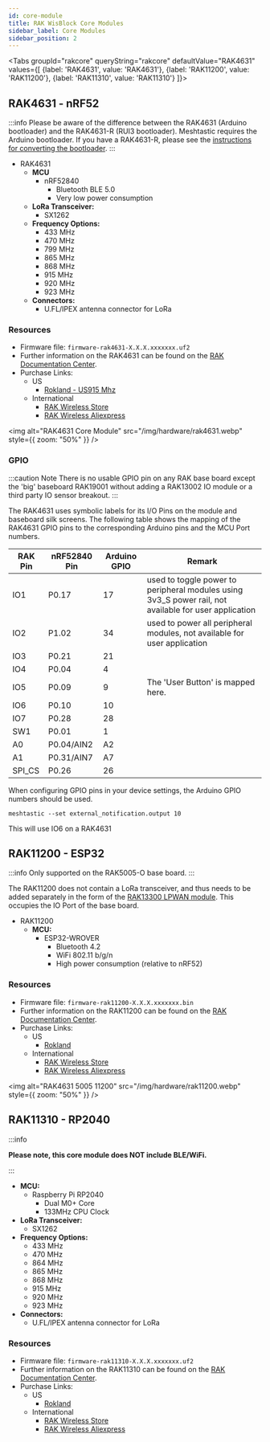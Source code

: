 ```yaml
---
id: core-module
title: RAK WisBlock Core Modules
sidebar_label: Core Modules
sidebar_position: 2
---
```



<Tabs
groupId="rakcore"
queryString="rakcore"
defaultValue="RAK4631"
values={[
{label: 'RAK4631', value: 'RAK4631'},
{label: 'RAK11200', value: 'RAK11200'},
{label: 'RAK11310', value: 'RAK11310'}
]}>

<TabItem value="RAK4631">

## RAK4631 - nRF52

:::info
Please be aware of the difference between the RAK4631 (Arduino bootloader) and the RAK4631-R (RUI3 bootloader). Meshtastic requires the Arduino bootloader. If you have a RAK4631-R, please see the [instructions for converting the bootloader](/docs/getting-started/flashing-firmware/nrf52/convert-rak4631r).
:::

- RAK4631
  - **MCU**
    - nRF52840
      - Bluetooth BLE 5.0
      - Very low power consumption
  - **LoRa Transceiver:**
    - SX1262
  - **Frequency Options:**
    - 433 MHz
    - 470 MHz
    - 799 MHz
    - 865 MHz
    - 868 MHz
    - 915 MHz
    - 920 MHz
    - 923 MHz
  - **Connectors:**
    - U.FL/IPEX antenna connector for LoRa

### Resources

- Firmware file: `firmware-rak4631-X.X.X.xxxxxxx.uf2`
- Further information on the RAK4631 can be found on the [RAK Documentation Center](https://docs.rakwireless.com/Product-Categories/WisBlock/RAK4631/Overview/#product-description).
- Purchase Links:
  - US
    - [Rokland - US915 Mhz](https://store.rokland.com/products/rak-wireless-rak4631-nordic-nrf52840-ble-core-module-for-lorawan-with-lora-sx1262)
  - International
    - [RAK Wireless Store](https://store.rakwireless.com/products/rak4631-lpwan-node?variant=37505443856582)
    - [RAK Wireless Aliexpress](https://www.aliexpress.us/item/3256801470104151.html)

<img
  alt="RAK4631 Core Module"
  src="/img/hardware/rak4631.webp"
  style={{ zoom: "50%" }}
/>


### GPIO

:::caution Note
There is no usable GPIO pin on any RAK base board except the 'big' baseboard RAK19001 without adding a RAK13002 IO module or a third party IO sensor breakout.
:::

The RAK4631 uses symbolic labels for its I/O Pins on the module and baseboard silk screens. The following table shows the mapping of the RAK4631 GPIO pins to the corresponding Arduino pins and the MCU Port numbers.

| RAK Pin | nRF52840 Pin | Arduino GPIO | Remark                                                                                                |
| ------- | ------------ | ------------ | ----------------------------------------------------------------------------------------------------- |
| IO1     | P0.17        | 17           | used to toggle power to peripheral modules using 3v3_S power rail, not available for user application |
| IO2     | P1.02        | 34           | used to power all peripheral modules, not available for user application                              |
| IO3     | P0.21        | 21           |
| IO4     | P0.04        | 4            |
| IO5     | P0.09        | 9            | The 'User Button' is mapped here.                                                                     |
| IO6     | P0.10        | 10           |
| IO7     | P0.28        | 28           |
| SW1     | P0.01        | 1            |
| A0      | P0.04/AIN2   | A2           |
| A1      | P0.31/AIN7   | A7           |
| SPI_CS  | P0.26        | 26           |

When configuring GPIO pins in your device settings, the Arduino GPIO numbers should be used.

```shell title="Example"
meshtastic --set external_notification.output 10
```

This will use IO6 on a RAK4631

</TabItem>
<TabItem value="RAK11200">

## RAK11200 - ESP32

:::info
Only supported on the RAK5005-O base board.
:::

The RAK11200 does not contain a LoRa transceiver, and thus needs to be added separately in the form of the [RAK13300 LPWAN module](https://store.rakwireless.com/products/rak13300-wisblock-lpwan). This occupies the IO Port of the base board.

- RAK11200
  - **MCU:**
    - ESP32-WROVER
      - Bluetooth 4.2
      - WiFi 802.11 b/g/n
      - High power consumption (relative to nRF52)

### Resources

- Firmware file: `firmware-rak11200-X.X.X.xxxxxxx.bin`
- Further information on the RAK11200 can be found on the [RAK Documentation Center](https://docs.rakwireless.com/Product-Categories/WisBlock/RAK11200/Overview/#product-description).
- Purchase Links:
  - US
    - [Rokland](https://store.rokland.com/products/rakwireless-rak11200-wifi-and-ble-espressif-esp32-wrover-pid-110023)
  - International
    - [RAK Wireless Store](https://store.rakwireless.com/products/wiscore-esp32-module-rak11200)
    - [RAK Wireless Aliexpress](https://www.aliexpress.us/item/3256802312474717.html)

<img
  alt="RAK4631 5005 11200"
  src="/img/hardware/rak11200.webp"
  style={{ zoom: "50%" }}
/>

</TabItem>

<TabItem value="RAK11310">

## RAK11310 - RP2040

:::info

**Please note, this core module does NOT include BLE/WiFi.**

:::

  - **MCU:**
    - Raspberry Pi RP2040
      - Dual M0+ Core
      - 133MHz CPU Clock
  - **LoRa Transceiver:**
    - SX1262
  - **Frequency Options:**
    - 433 MHz
    - 470 MHz
    - 864 MHz
    - 865 MHz
    - 868 MHz
    - 915 MHz
    - 920 MHz
    - 923 MHz
  - **Connectors:**
    - U.FL/IPEX antenna connector for LoRa

### Resources

- Firmware file: `firmware-rak11310-X.X.X.xxxxxxx.uf2`
- Further information on the RAK11310 can be found on the [RAK Documentation Center](https://docs.rakwireless.com/Product-Categories/WisBlock/RAK11310/Overview/#product-description).
- Purchase Links:
  - US
    - [Rokland](https://store.rokland.com/products/rak-raspberry-pi-rp2040-core-module-for-lorawan-with-lora-sx1262-us915-mhz-rak11310-pid-116003)
  - International
    - [RAK Wireless Store](https://store.rakwireless.com/products/rak11310-wisblock-lpwan-module)
    - [RAK Wireless Aliexpress](https://www.aliexpress.us/item/3256803225175784.html)

</TabItem>
</Tabs>
